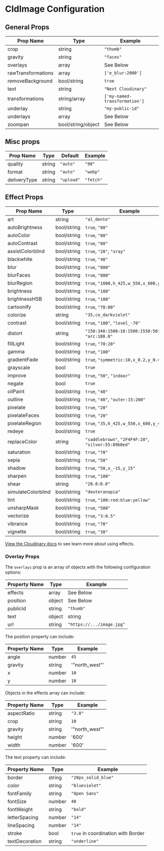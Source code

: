 

<Head>
  <title>CldImage Configuration - Next Cloudinary</title>
  <meta name="og:title" content="CldImage Configuration - Next Cloudinary" />
  <meta name="og:url" content={`https://next-cloudinary.spacejelly.dev/components/cldimage/configuration`} />
</Head>

<OgImage
  title="CldImage Configuration"
  twitterTitle="CldImage Configuration"
/>

# CldImage Configuration

## General Props

| Prop Name          | Type               | Example                      |
|--------------------|--------------------|------------------------------|
| crop               | string             | `"thumb"`                    |
| gravity            | string             | `"faces"`                    |
| overlays           | array              | See Below                    |
| rawTransformations | array              | `['e_blur:2000']`            |
| removeBackground   | bool/string        | `true`                       |
| text               | string             | `"Next Cloudinary"`          |
| transformations    | string/array       | `['my-named-transformation']`|
| underlay           | string             | `"my-public-id"`             |
| underlays          | array              | See Below                    |
| zoompan            | bool/string/object | See Below                    |

## Misc props

| Prop Name    | Type   | Default    | Example   |
| ------------ | ------ | ---------- | --------- |
| quality      | string | `"auto"`   | `"90"`    |
| format       | string | `"auto"`   | `"webp"`  |
| deliveryType | string | `"upload"` | `"fetch"` |

## Effect Props

| Prop Name          | Type        | Example                                              |
| ------------------ | ----------- | ---------------------------------------------------- |
| art                | string      | `"al_dente"`                                         |
| autoBrightness     | bool/string | `true`, `"80"`                                       |
| autoColor          | bool/string | `true`, `"80"`                                       |
| autoContrast       | bool/string | `true`, `"80"`                                       |
| assistColorblind   | bool/string | `true`, `"20"`, `"xray"`                             |
| blackwhite         | bool/string | `true`, `"40"`                                       |
| blur               | bool/string | `true`, `"800"`                                      |
| blurFaces          | bool/string | `true`, `"800"`                                      |
| blurRegion         | bool/string | `true`, `"1000,h_425,w_550,x_600,y_400"`             |
| brightness         | bool/string | `true`, `"100"`                                      |
| brightnessHSB      | bool/string | `true`, `"100"`                                      |
| cartoonify         | bool/string | `true`, `"70:80"`                                    |
| colorize           | string      | `"35,co_darkviolet"`                                 |
| contrast           | bool/string | `true`, `"100"`, `"level_-70"`                       |
| distort            | string      | `"150:340:1500:10:1500:1550:50:1000"`, `"arc:180.0"` |
| fillLight          | bool/string | `true`, `"70:20"`                                    |
| gamma              | bool/string | `true`, `"100"`                                      |
| gradientFade       | bool/string | `true`, `"symmetric:10,x_0.2,y_0.4"`                 |
| grayscale          | bool        | `true`                                               |
| improve            | bool/string | `true`, `"50"`, `"indoor"`                           |
| negate             | bool        | `true`                                               |
| oilPaint           | bool/string | `true`, `"40"`                                       |
| outline            | bool/string | `true`, `"40"`, `"outer:15:200"`                     |
| pixelate           | bool/string | `true`, `"20"`                                       |
| pixelateFaces      | bool/string | `true`, `"20"`                                       |
| pixelateRegion     | bool/string | `true`, `"35,h_425,w_550,x_600,y_400"`               |
| redeye             | bool/string | `true`                                               |
| replaceColor       | string      | `"saddlebrown"`, `"2F4F4F:20"`, `"silver:55:89b8ed"` |
| saturation         | bool/string | `true`, `"70"`                                       |
| sepia              | bool/string | `true`, `"50"`                                       |
| shadow             | bool/string | `true`, `"50,x_-15,y_15"`                            |
| sharpen            | bool/string | `true`, `"100"`                                      |
| shear              | string      | `"20.0:0.0"`                                         |
| simulateColorblind | bool/string | `"deuteranopia"`                                     |
| tint               | bool/string | `true`, `"100:red:blue:yellow"`                      |
| unsharpMask        | bool/string | `true`, `"500"`                                      |
| vectorize          | bool/string | `true`, `"3:0.5"`                                    |
| vibrance           | bool/string | `true`, `"70"`                                       |
| vignette           | bool/string | `true`, `"30"`                                       |

[View the Cloudinary docs](https://cloudinary.com/documentation/transformation_reference#e_effect) to see learn more about using effects.

### Overlay Props

The `overlays` prop is an array of objects with the following configuration options:

| Property Name    | Type          | Example                              |
|------------------|---------------|--------------------------------------|
| effects          | array         | See Below                            |
| position         | object        | See Below                            |
| publicId         | string        | `"thumb"`                            |
| text             | object|string | `"Next Cloudinary"` or See Below     |
| url              | string        | `"https://.../image.jpg"`            |

The position property can include:

| Property Name | Type   | Example        |
| ------------- | ------ | -------------- |
| angle         | number | `45`           |
| gravity       | string | '"north_west"' |
| x             | number | `10`           |
| y             | number | `10`           |

Objects in the effects array can include:

| Property Name | Type   | Example        |
| ------------- | ------ | -------------- |
| aspectRatio   | string | `"3.0"`        |
| crop          | string | `10`           |
| gravity       | string | '"north_west"' |
| height        | number | '600'          |
| width         | number | '600'          |

The text property can include:

| Property Name  | Type   | Example                                    |
| -------------- | ------ | ------------------------------------------ |
| border         | string | `"20px_solid_blue"`                        |
| color          | string | `"blueviolet"`                             |
| fontFamily     | string | `"Open Sans"`                              |
| fontSize       | number | `48`                                       |
| fontWeight     | string | `"bold"`                                   |
| letterSpacing  | number | `"14"`                                     |
| lineSpacing    | number | `"14"`                                     |
| stroke         | bool   | `true` in coordination with Border         |
| textDecoration | string | `"underline"`                              |

